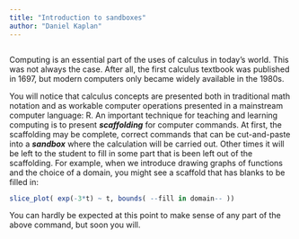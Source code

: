 ```yaml
---
title: "Introduction to sandboxes"
author: "Daniel Kaplan"
---
```


```r

```

Computing is an essential part of the uses of calculus in today's world. This was not always the case. After all, the first calculus textbook was published in 1697, but modern computers only became widely available in the 1980s. 

You will notice that calculus concepts are presented both in traditional math notation and as workable computer operations presented in a mainstream computer language: R. An important technique for teaching and learning computing is to present ***scaffolding*** for computer commands. At first, the scaffolding may be complete, correct commands that can be cut-and-paste into a ***sandbox*** where the calculation will be carried out. Other times it will be left to the student to fill in some part that is  been left out of the scaffolding. For example, when we introduce drawing graphs of functions and the choice of a domain, you might see a scaffold that has blanks to be filled in:

::: {.scaffolding}
```r
slice_plot( exp(-3*t) ~ t, bounds( --fill in domain-- ))
```
:::

You can hardly be expected at this point to make sense of any part of the above command, but soon you will. 
